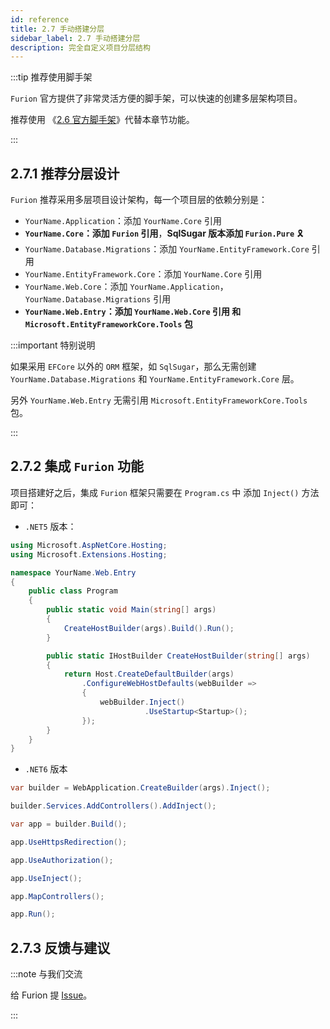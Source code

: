 ```yaml
---
id: reference
title: 2.7 手动搭建分层
sidebar_label: 2.7 手动搭建分层
description: 完全自定义项目分层结构
---
```


:::tip 推荐使用脚手架

`Furion` 官方提供了非常灵活方便的脚手架，可以快速的创建多层架构项目。

推荐使用 《[2.6 官方脚手架](template.mdx)》代替本章节功能。

:::

## 2.7.1 推荐分层设计

`Furion` 推荐采用多层项目设计架构，每一个项目层的依赖分别是：

- `YourName.Application`：添加 `YourName.Core` 引用
- **`YourName.Core`：添加 `Furion` 引用**，**SqlSugar 版本添加 `Furion.Pure`** 🎗
- `YourName.Database.Migrations`：添加 `YourName.EntityFramework.Core` 引用
- `YourName.EntityFramework.Core`：添加 `YourName.Core` 引用
- `YourName.Web.Core`：添加 `YourName.Application`，`YourName.Database.Migrations` 引用
- **`YourName.Web.Entry`：添加 `YourName.Web.Core` 引用 和 `Microsoft.EntityFrameworkCore.Tools` 包**

:::important 特别说明

如果采用 `EFCore` 以外的 `ORM` 框架，如 `SqlSugar`，那么无需创建 `YourName.Database.Migrations` 和 `YourName.EntityFramework.Core` 层。

另外 `YourName.Web.Entry` 无需引用 `Microsoft.EntityFrameworkCore.Tools` 包。

:::

## 2.7.2 集成 `Furion` 功能

项目搭建好之后，集成 `Furion` 框架只需要在 `Program.cs` 中 添加 `Inject()` 方法即可：

- `.NET5` 版本：

```cs showLineNumbers  {18}
using Microsoft.AspNetCore.Hosting;
using Microsoft.Extensions.Hosting;

namespace YourName.Web.Entry
{
    public class Program
    {
        public static void Main(string[] args)
        {
            CreateHostBuilder(args).Build().Run();
        }

        public static IHostBuilder CreateHostBuilder(string[] args)
        {
            return Host.CreateDefaultBuilder(args)
                .ConfigureWebHostDefaults(webBuilder =>
                {
                    webBuilder.Inject()
                              .UseStartup<Startup>();
                });
        }
    }
}
```

- `.NET6` 版本

```cs showLineNumbers {1,3,11}
var builder = WebApplication.CreateBuilder(args).Inject();

builder.Services.AddControllers().AddInject();

var app = builder.Build();

app.UseHttpsRedirection();

app.UseAuthorization();

app.UseInject();

app.MapControllers();

app.Run();
```

## 2.7.3 反馈与建议

:::note 与我们交流

给 Furion 提 [Issue](https://gitee.com/dotnetchina/Furion/issues/new?issue)。

:::
